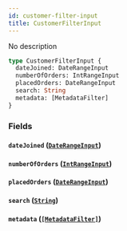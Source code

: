 ```yaml
---
id: customer-filter-input
title: CustomerFilterInput
---
```


No description

```graphql
type CustomerFilterInput {
  dateJoined: DateRangeInput
  numberOfOrders: IntRangeInput
  placedOrders: DateRangeInput
  search: String
  metadata: [MetadataFilter]
}
```

### Fields

#### `dateJoined` ([`DateRangeInput`](/docs/developer/api-reference/inputs/date-range-input))

#### `numberOfOrders` ([`IntRangeInput`](/docs/developer/api-reference/inputs/int-range-input))

#### `placedOrders` ([`DateRangeInput`](/docs/developer/api-reference/inputs/date-range-input))

#### `search` ([`String`](/docs/developer/api-reference/scalars/string))

#### `metadata` ([`[MetadataFilter]`](/docs/developer/api-reference/inputs/metadata-filter))
